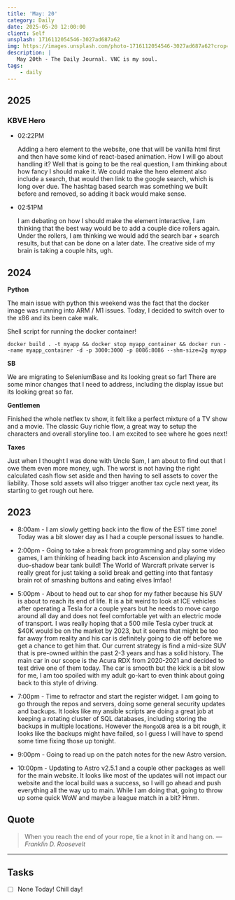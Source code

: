```yaml
---
title: 'May: 20'
category: Daily
date: 2025-05-20 12:00:00
client: Self
unsplash: 1716112054546-3027ad687a62
img: https://images.unsplash.com/photo-1716112054546-3027ad687a62?crop=entropy&cs=srgb&fm=jpg&ixid=MnwzNjM5Nzd8MHwxfHJhbmRvbXx8fHx8fHx8fDE2ODE3NDg2ODY&ixlib=rb-4.0.3&q=85
description: |
   May 20th - The Daily Journal. VNC is my soul.
tags:
    - daily
---
```


## 2025

### KBVE Hero

-   02:22PM

    Adding a hero element to the website, one that will be vanilla html first and then have some kind of react-based animation.
    How I will go about handling it? Well that is going to be the real question, I am thinking about how fancy I should make it.
    We could make the hero element also include a search, that would then link to the google search, which is long over due.
    The hashtag based search was something we built before and removed, so adding it back would make sense.

-   02:51PM

    I am debating on how I should make the element interactive, I am thinking that the best way would be to add a couple dice rollers again.
    Under the rollers, I am thinking we would add the search bar + search results, but that can be done on a later date.
    The creative side of my brain is taking a couple hits, ugh.

## 2024

**Python**

The main issue with python this weekend was the fact that the docker image was running into ARM / M1 issues.
Today, I decided to switch over to the x86 and its been cake walk.

Shell script for running the docker container!

```shell
docker build . -t myapp && docker stop myapp_container && docker run --name myapp_container -d -p 3000:3000 -p 8086:8086 --shm-size=2g myapp
```

**SB**

We are migrating to SeleniumBase and its looking great so far!
There are some minor changes that I need to address, including the display issue but its looking great so far.

**Gentlemen**

Finished the whole netflex tv show, it felt like a perfect mixture of a TV show and a movie.
The classic Guy richie flow, a great way to setup the characters and overall storyline too.
I am excited to see where he goes next!

**Taxes**

Just when I thought I was done with Uncle Sam, I am about to find out that I owe them even more money, ugh.
The worst is not having the right calculated cash flow set aside and then having to sell assets to cover the liability.
Those sold assets will also trigger another tax cycle next year, its starting to get rough out here.

## 2023

- 8:00am - I am slowly getting back into the flow of the EST time zone! Today was a bit slower day as I had a couple personal issues to handle.

- 2:00pm - Going to take a break from programming and play some video games, I am thinking of heading back into Ascension and playing my duo-shadow bear tank build! The World of Warcraft private server is really great for just taking a solid break and getting into that fantasy brain rot of smashing buttons and eating elves lmfao!

- 5:00pm - About to head out to car shop for my father because his SUV is about to reach its end of life. It is a bit weird to look at ICE vehicles after operating a Tesla for a couple years but he needs to move cargo around all day and does not feel comfortable yet with an electric mode of transport. I was really hoping that a 500 mile Tesla cyber truck at $40K would be on the market by 2023, but it seems that might be too far away from reality and his car is definitely going to die off before we get a chance to get him that. Our current strategy is find a mid-size SUV that is pre-owned within the past 2-3 years and has a solid history. The main car in our scope is the Acura RDX from 2020-2021 and decided to test drive one of them today. The car is smooth but the kick is a bit slow for me, I am too spoiled with my adult go-kart to even think about going back to this style of driving. 

- 7:00pm - Time to refractor and start the register widget. I am going to go through the repos and servers, doing some general security updates and backups. It looks like my ansible scripts are doing a great job at keeping a rotating cluster of SQL databases, including storing the backups in multiple locations. However the `MongoDB` area is a bit rough, it looks like the backups might have failed, so I guess I will have to spend some time fixing those up tonight. 

- 9:00pm - Going to read up on the patch notes for the new Astro version.

- 10:00pm - Updating to Astro v2.5.1 and a couple other packages as well for the main website. It looks like most of the updates will not impact our website and the local build was a success, so I will go ahead and push everything all the way up to main. While I am doing that, going to throw up some quick WoW and maybe a league match in a bit? Hmm.

## Quote

> When you reach the end of your rope, tie a knot in it and hang on.
> — <cite>Franklin D. Roosevelt</cite>

---

## Tasks

- [ ] None Today! Chill day!